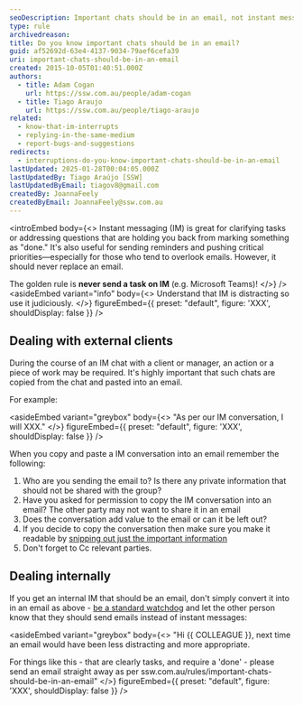 ```yaml
---
seoDescription: Important chats should be in an email, not instant messages.
type: rule
archivedreason:
title: Do you know important chats should be in an email?
guid: af52692d-63e4-4137-9034-79aef6cefa39
uri: important-chats-should-be-in-an-email
created: 2015-10-05T01:40:51.000Z
authors:
  - title: Adam Cogan
    url: https://ssw.com.au/people/adam-cogan
  - title: Tiago Araujo
    url: https://ssw.com.au/people/tiago-araujo
related:
  - know-that-im-interrupts
  - replying-in-the-same-medium
  - report-bugs-and-suggestions
redirects:
  - interruptions-do-you-know-important-chats-should-be-in-an-email
lastUpdated: 2025-01-28T00:04:05.000Z
lastUpdatedBy: Tiago Araújo [SSW]
lastUpdatedByEmail: tiagov8@gmail.com
createdBy: JoannaFeely
createdByEmail: JoannaFeely@ssw.com.au
---
```



<introEmbed
  body={<>
Instant messaging (IM) is great for clarifying tasks or addressing questions that are holding you back from marking something as "done." It's also useful for sending reminders and pushing critical priorities—especially for those who tend to overlook emails. However, it should never replace an email.

The golden rule is **never send a task on IM** (e.g. Microsoft Teams)!
  </>}
/>
<asideEmbed
  variant="info"
  body={<>
    Understand that IM is distracting so use it judiciously.
  </>}
  figureEmbed={{
    preset: "default",
    figure: 'XXX',
    shouldDisplay: false
  }}
/>

## Dealing with external clients

During the course of an IM chat with a client or manager, an action or a piece of work may be required. It's highly important that such chats are copied from the chat and pasted into an email.

For example:

<asideEmbed
  variant="greybox"
  body={<>
    "As per our IM conversation, I will XXX."
  </>}
  figureEmbed={{
    preset: "default",
    figure: 'XXX',
    shouldDisplay: false
  }}
/>

When you copy and paste a IM conversation into an email remember the following:

1. Who are you sending the email to? Is there any private information that should not be shared with the group?
2. Have you asked for permission to copy the IM conversation into an email? The other party may not want to share it in an email
3. Does the conversation add value to the email or can it be left out?
4. If you decide to copy the conversation then make sure you make it readable by [snipping out just the important information](/snipping-im-chats)
5. Don't forget to Cc relevant parties.

## Dealing internally

If you get an internal IM that should be an email, don't simply convert it into in an email as above - [be a standard watchdog](/standards-watchdog) and let the other person know that they should send emails instead of instant messages:

<asideEmbed
  variant="greybox"
  body={<>
    "Hi &#123;&#123; COLLEAGUE &#125;&#125;, next time an email would have been less distracting and more appropriate.

For things like this - that are clearly tasks, and require a 'done' - please send an email straight away as per ssw.com.au/rules/important-chats-should-be-in-an-email"
  </>}
  figureEmbed={{
    preset: "default",
    figure: 'XXX',
    shouldDisplay: false
  }}
/>
